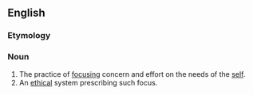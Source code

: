 ==English==
{{wikipedia}}

===Etymology===
{{suffix|self|ism|lang=en}}

===Noun===
{{en-noun|-|s}}

# The practice of [[focus]]ing concern and effort on the needs of the [[self]].
# An [[ethical]] system prescribing such focus.